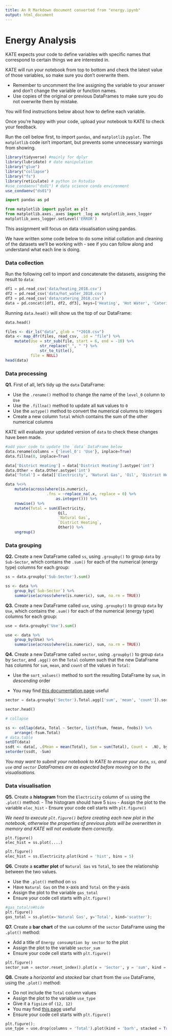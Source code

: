 ```yaml
---
title: An R Markdown document converted from "energy.ipynb"
output: html_document
---
```


# Energy Analysis

KATE expects your code to define variables with specific names that correspond to certain things we are interested in.

KATE will run your notebook from top to bottom and check the latest value of those variables, so make sure you don't overwrite them.

* Remember to uncomment the line assigning the variable to your answer and don't change the variable or function names.
* Use copies of the original or previous DataFrames to make sure you do not overwrite them by mistake.

You will find instructions below about how to define each variable.

Once you're happy with your code, upload your notebook to KATE to check your feedback.

Run the cell below first, to import `pandas`, and `matplotlib` `pyplot`. The `matplotlib` code isn't important, but prevents some unnecessary warnings from showing.


```r
library(tidyverse) #mainly for dplyr
library(lubridate) # date manipulation
library("glue")
library("collapse")
library("fs")
library(reticulate) # python in Rstudio
#use_condaenv("ds01") # data science conda environment
use_condaenv("ds01")
```

```python
import pandas as pd

from matplotlib import pyplot as plt
from matplotlib.axes._axes import _log as matplotlib_axes_logger
matplotlib_axes_logger.setLevel('ERROR')
```


This assignment will focus on data visualisation using pandas. 

We have written some code below to do some initial collation and cleaning of the datasets we'll be working with - see if you can follow along and understand what each line is doing.

### Data collection

Run the following cell to import and concatenate the datasets, assigning the result to `data`:

```python
df1 = pd.read_csv('data/heating_2018.csv')
df2 = pd.read_csv('data/hot_water_2018.csv')
df3 = pd.read_csv('data/catering_2018.csv')
data = pd.concat([df1, df2, df3], keys=['Heating', 'Hot Water', 'Catering']).reset_index(level=[0])
```

Running `data.head()` will show us the top of our DataFrame:

```python
data.head()
```

```r
files <- dir_ls("data", glob = "*2018.csv")
data <- map_dfr(files, read_csv, .id = "file") %>% 
    mutate(Use = str_sub(file, start = 6, end = -10) %>% 
               str_replace("_", " ") %>% 
               str_to_title(),
           file = NULL)
head(data)
```

### Data processing

**Q1.** First of all, let's tidy up the `data` DataFrame:

- Use the `.rename()` method to change the name of the `level_0` column to `Use`
- Use the `.fillna()` method to update all `NaN` values to `0`
- Use the `astype()` method to convert the numerical columns to integers
- Create a new column `Total` which contains the sum of the other numerical columns

KATE will evaluate your updated version of `data` to check these changes have been made.

```python
#add your code to update the `data` DataFrame below
data.rename(columns = {'level_0': 'Use'}, inplace=True)
data.fillna(0, inplace=True)

data['District Heating'] = data['District Heating'].astype('int')
data.Other = data.Other.astype('int')
data['Total'] = data[['Electricity', 'Natural Gas', 'Oil', 'District Heating', 'Other']].sum(axis = 1)
```

```r

data %<>% 
    mutate(across(where(is.numeric),
                  .fns = ~replace_na(.x, replace = 0) %>% 
                      as.integer())) %>% 
    rowwise() %>% 
    mutate(Total = sum(Electricity,
                       Oil,
                       `Natural Gas`,
                       `District Heating`,
                       Other)) %>% 
    ungroup()

```

### Data grouping

**Q2.** Create a new DataFrame called `ss`, using `.groupby()` to group `data` by `Sub-Sector`, which contains the `.sum()` for each of the numerical (energy type) columns for each group:

```python
ss = data.groupby('Sub-Sector').sum()
```

```r

ss <- data %>% 
    group_by(`Sub-Sector`) %>% 
    summarise(across(where(is.numeric), sum, na.rm = TRUE))

```

**Q3.** Create a new DataFrame called `use`, using `.groupby()` to group `data` by `Use`, which contains the `.sum()` for each of the numerical (energy type) columns for each group:

```python
use = data.groupby('Use').sum()
```

```r

use <- data %>% 
    group_by(Use) %>% 
    summarise(across(where(is.numeric), sum, na.rm = TRUE))

```

**Q4.** Create a new DataFrame called `sector`, using `.groupby()` to group `data` by `Sector`, and `.agg()` on the `Total` column such that the new DataFrame has columns for `sum`, `mean`, and `count` of the values in `Total`:

- Use the `sort_values()` method to sort the resulting DataFrame by `sum`, in *descending* order

- You may find [this documentation page](https://pandas.pydata.org/pandas-docs/version/0.23.1/generated/pandas.core.groupby.DataFrameGroupBy.agg.html) useful

```python
sector = data.groupby('Sector').Total.agg(['sum', 'mean', 'count']).sort_values('sum', ascending = False)

sector.head()
```

```r
# collapse

ss <- collap(data, Total ~ Sector, list(fsum, fmean, fnobs)) %>% 
    arrange(-fsum.Total)
# data.table
setDT(data)
ssdt <- data[, .(Mean = mean(Total), Sum = sum(Total), Count =  .N), by = Sector]
setorder(ssdt, -Sum)
```


*You may want to submit your notebook to KATE to ensure your `data`, `ss`, and `use` and `sector` DataFrames are as expected before moving on to the visualisations.*

### Data visualisation

**Q5.** Create a **histogram** from the `Electricity` column of `ss` using the `.plot()` method:
- The histogram should have 5 `bins`
- Assign the plot to the variable `elec_hist`
- Ensure your code cell starts with `plt.figure()`

*We need to execute `plt.figure()` before creating each new plot in the notebook, otherwise the properties of previous plots will be overwritten in memory and KATE will not evaluate them correctly.*

`plt.figure()`  
`elec_hist = ss.plot(....)`

```python
plt.figure()
elec_hist = ss.Electricity.plot(kind = 'hist', bins = 5)
```

**Q6.** Create a **scatter plot** of `Natural Gas` vs `Total`, to see the relationship between the two values.

- Use the `.plot()` method on `ss`
- Have `Natural Gas` on the x-axis and `Total` on the y-axis
- Assign the plot to the variable `gas_total`
- Ensure your code cell starts with `plt.figure()`

```python
#gas_total/n#hide
plt.figure()
gas_total = ss.plot(x='Natural Gas', y='Total', kind='scatter');
```

**Q7.** Create a **bar chart** of the `sum` column of the `sector` DataFrame using the `.plot()` method:

- Add a title of `Energy consumption by sector` to the plot
- Assign the plot to the variable `sector_sum`
- Ensure your code cell starts with `plt.figure()`

```python
plt.figure()
sector_sum = sector.reset_index().plot(x = 'Sector', y = 'sum', kind = 'bar', title = 'Energy consumption by sector');
```

**Q8.** Create a *horizontal* and *stacked* bar chart from the `use` DataFrame, using the `.plot()` method:

- Do not include the `Total` column values
- Assign the plot to the variable `use_type`
- Give it a `figsize` of `(12, 12)`
- You may find [this page](https://pandas.pydata.org/pandas-docs/stable/reference/api/pandas.DataFrame.plot.barh.html) useful
- Ensure your code cell starts with `plt.figure()`

```python
plt.figure();
use_type = use.drop(columns = 'Total').plot(kind = 'barh', stacked = True, figsize = (12,12))
```

